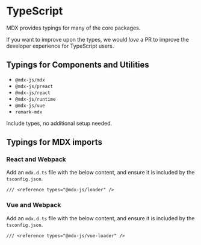 # TypeScript

MDX provides typings for many of the core packages.

If you want to improve upon the types, we would *love* a PR to
improve the developer experience for TypeScript users.

## Typings for Components and Utilities

*   `@mdx-js/mdx`
*   `@mdx-js/preact`
*   `@mdx-js/react`
*   `@mdx-js/runtime`
*   `@mdx-js/vue`
*   `remark-mdx`

Include types, no additional setup needed.

## Typings for MDX imports

### React and Webpack

Add an `mdx.d.ts` file with the below content, and ensure it is included by the
`tsconfig.json`.

```tsx
/// <reference types="@mdx-js/loader" />
```

### Vue and Webpack

Add an `mdx.d.ts` file with the below content, and ensure it is included by the
`tsconfig.json`.

```tsx
/// <reference types="@mdx-js/vue-loader" />
```

